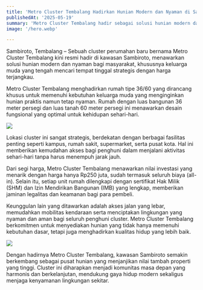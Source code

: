 ```yaml
---
title: 'Metro Cluster Tembalang Hadirkan Hunian Modern dan Nyaman di Sambiroto'
publishedAt: '2025-05-19'
summary: 'Metro Cluster Tembalang hadir sebagai solusi hunian modern dan nyaman di Sambiroto, Semarang. Dengan harga terjangkau dan lokasi strategis, cluster ini menawarkan rumah tipe 36/60 yang ideal untuk keluarga muda. Dapatkan hunian impian Anda sekarang juga!'
image: '/hero.webp'

---
```


Sambiroto, Tembalang – Sebuah cluster perumahan baru bernama Metro Cluster Tembalang kini resmi hadir di kawasan Sambiroto, menawarkan solusi hunian modern dan nyaman bagi masyarakat, khususnya keluarga muda yang tengah mencari tempat tinggal strategis dengan harga terjangkau.

Metro Cluster Tembalang menghadirkan rumah tipe 36/60 yang dirancang khusus untuk memenuhi kebutuhan keluarga muda yang menginginkan hunian praktis namun tetap nyaman. Rumah dengan luas bangunan 36 meter persegi dan luas tanah 60 meter persegi ini menawarkan desain fungsional yang optimal untuk kehidupan sehari-hari.

![](/image-1.png)

Lokasi cluster ini sangat strategis, berdekatan dengan berbagai fasilitas penting seperti kampus, rumah sakit, supermarket, serta pusat kota. Hal ini memberikan kemudahan akses bagi penghuni dalam menjalani aktivitas sehari-hari tanpa harus menempuh jarak jauh.

Dari segi harga, Metro Cluster Tembalang menawarkan nilai investasi yang menarik dengan harga hanya Rp250 juta, sudah termasuk seluruh biaya (all-in). Selain itu, setiap unit rumah dilengkapi dengan sertifikat Hak Milik (SHM) dan Izin Mendirikan Bangunan (IMB) yang lengkap, memberikan jaminan legalitas dan keamanan bagi para pembeli.

Keunggulan lain yang ditawarkan adalah akses jalan yang lebar, memudahkan mobilitas kendaraan serta menciptakan lingkungan yang nyaman dan aman bagi seluruh penghuni cluster. Metro Cluster Tembalang berkomitmen untuk menyediakan hunian yang tidak hanya memenuhi kebutuhan dasar, tetapi juga menghadirkan kualitas hidup yang lebih baik.

![](/image-2.png)

Dengan hadirnya Metro Cluster Tembalang, kawasan Sambiroto semakin berkembang sebagai pusat hunian yang menjanjikan nilai tambah properti yang tinggi. Cluster ini diharapkan menjadi komunitas masa depan yang harmonis dan berkelanjutan, mendukung gaya hidup modern sekaligus menjaga kenyamanan lingkungan sekitar.
